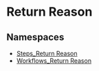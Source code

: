 
# Return Reason

## Namespaces

- [Steps\_Return Reason](../core_flows.Steps_Return_Reason/page.mdx)
- [Workflows\_Return Reason](../core_flows.Workflows_Return_Reason/page.mdx)
